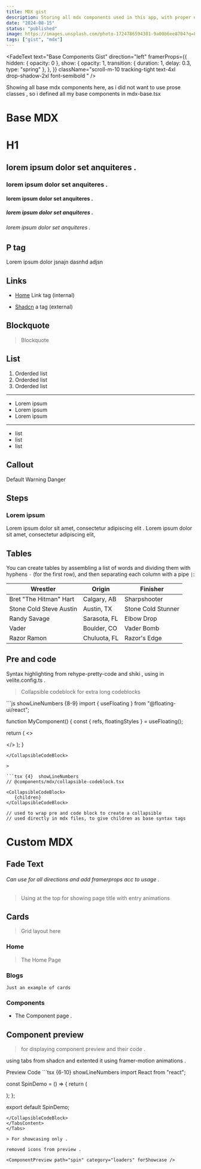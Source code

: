 ```yaml
---
title: MDX gist
description: Storing all mdx components used in this app, with proper use cases .
date: "2024-08-15"
status: "published"
image: https://images.unsplash.com/photo-1724786594301-9a00b6ee8704?q=80&w=2095&auto=format&fit=crop&ixlib=rb-4.0.3&ixid=M3wxMjA3fDB8MHxwaG90by1wYWdlfHx8fGVufDB8fHx8fA%3D%3D
tags: ["gist", "mdx"]
---
```


<FadeText
  text="Base Components Gist"
  direction="left"
  framerProps={{
    hidden: { opacity: 0 },
    show: {
      opacity: 1,
      transition: { duration: 1, delay: 0.3, type: "spring" },
    },
  }}
  className="scroll-m-10  tracking-tight
        text-4xl  
        drop-shadow-2xl font-semibold  "
/>

Showing all base mdx components here, as i did not want to use prose classes , so i defined all my base components in mdx-base.tsx


# Base MDX


#  H1 

##  lorem ipsum dolor set anquiteres .

###  lorem ipsum dolor set anquiteres .


####  lorem ipsum dolor set anquiteres .


#####  lorem ipsum dolor set anquiteres .


######  lorem ipsum dolor set anquiteres .


## P tag

Lorem ipsum dolor jsnajn dasnhd adjsn

## Links

- [Home](/#) Link tag (internal)

- [Shadcn](https://ui.shadcn.com/docs/components/sonner) a tag (external)

## Blockquote

> Blockquote



## List

1. Orderded list
2. Orderded list
3. Orderded list

---

- Lorem ipsum
- Lorem ipsum
- Lorem ipsum

---

* list
* list
* list


## Callout

<Callout>Default</Callout>
<Callout type="warning">Warning</Callout>
<Callout type="danger">Danger</Callout>



## Steps

### Lorem ipsum

<Steps>

<Step className="text-sm font-medium">
  Lorem ipsum dolor sit amet, consectetur adipiscing elit .
</Step>

<Step className="text-sm font-medium">
  Lorem ipsum dolor sit amet, consectetur adipiscing elit,
</Step>

</Steps>



## Tables

You can create tables by assembling a list of words and dividing them with hyphens `-` (for the first row), and then separating each column with a pipe `|`:

| Wrestler                | Origin       | Finisher           |
| ----------------------- | ------------ | ------------------ |
| Bret "The Hitman" Hart  | Calgary, AB  | Sharpshooter       |
| Stone Cold Steve Austin | Austin, TX   | Stone Cold Stunner |
| Randy Savage            | Sarasota, FL | Elbow Drop         |
| Vader                   | Boulder, CO  | Vader Bomb         |
| Razor Ramon             | Chuluota, FL | Razor's Edge       |



## Pre and code

Syntax highlighting from rehype-pretty-code and shiki , using in velite.config.ts .

> Collapsible codeblock for extra long codeblocks

<CollapsibleCodeBlock>
```js showLineNumbers {8-9} 
import { useFloating } from "@floating-ui/react";

function MyComponent() {
  const { refs, floatingStyles } = useFloating();

  return (
    <>
      <div ref={refs.setReference} />
      <div ref={refs.setFloating} style={floatingStyles} />
    </>
  );
}
```
</CollapsibleCodeBlock>

> 

```tsx {4}  showLineNumbers
// @components/mdx/collapsible-codeblock.tsx

<CollapsibleCodeBlock>
   {children}
</CollapsibleCodeBlock>

// used to wrap pre and code block to create a collapsible
// used directly in mdx files, to give children as base syntax tags
```



# Custom MDX


## Fade Text

###### Can use for all directions and add framerprops acc to usage .

> Using at the top for showing page title with entry animations


## Cards

> Grid layout here

<div className="grid sm:grid-cols-2 gap-4 mt-6">

<MdxCard href="/#">

### Home

> The Home Page

</MdxCard>

<MdxCard href="/blogs" >

### Blogs

`Just an example of cards`

</MdxCard>

<MdxCard href="/components" >

### Components

- The Component page .

</MdxCard>
</div>

## Component preview

> for displaying component preview and their code .

using tabs from shadcn and extented it using framer-motion animations .

<Tabs defaultValue="preview" className="my-6">
<TabsList>
<TabsTrigger value="preview">Preview</TabsTrigger>
<TabsTrigger value="code">Code</TabsTrigger>
</TabsList>
<TabsContent value="preview">
<ComponentPreview path="spin" category="loaders" usingCN />
</TabsContent>
<TabsContent value="code">
<CollapsibleCodeBlock>
```tsx {6-10} showLineNumbers
import React from "react";

const SpinDemo = () => {
  return (
    <section className="w-full h-72 flex items-center justify-center relative">
      <div className="absolute inset-x-1/2 inset-y-1/2 h-6 w-12 animate-spin rounded-full border-4 border-y-2 border-solid border-ring border-r-muted-foreground" />
      <div className="absolute inset-y-1/2 inset-x-1/2 h-8 w-12 animate-spin rounded-full border-4 border-y-2 border-solid border-ring border-r-muted-foreground" />
      <div className="absolute inset-y-1/2 inset-x-1/2 h-10 w-12 animate-spin rounded-full border-4 border-y-2 border-solid border-ring border-r-muted-foreground" />
      <div className="absolute inset-y-1/2 inset-x-1/2 h-12 w-12 animate-spin rounded-full border-4 border-y-2 border-solid border-ring border-r-muted-foreground" />
      <div className="absolute inset-y-1/2 inset-x-1/2 h-6 w-12 animate-spin rounded-full border-4 border-y-2 border-solid border-ring border-r-muted-foreground" />
    </section>
  );
};

export default SpinDemo;
```
</CollapsibleCodeBlock>
</TabsContent>
</Tabs>

> For showcasing only .

removed icons from preview .

<ComponentPreview path="spin" category="loaders" forShowcase />





